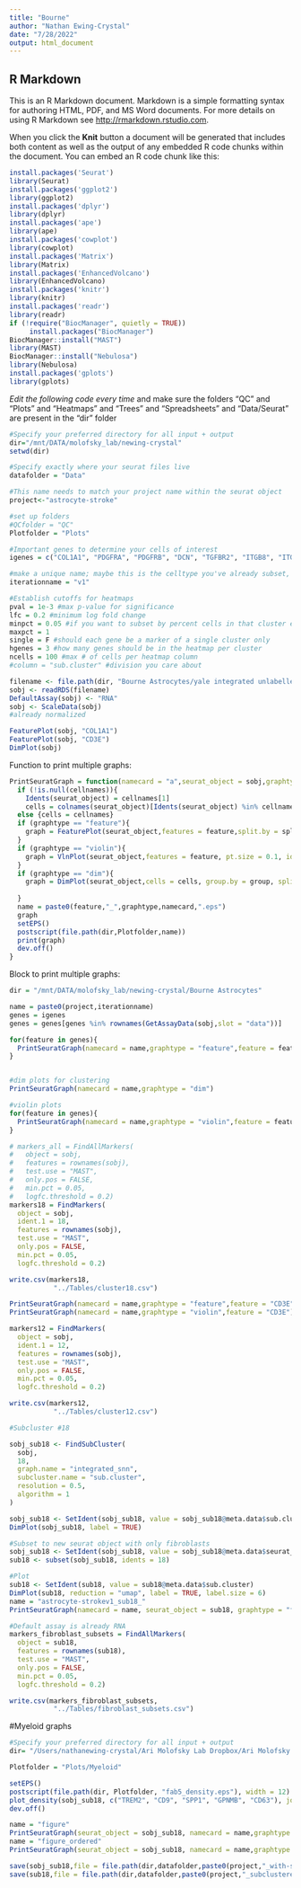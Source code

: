 ```yaml
---
title: "Bourne"
author: "Nathan Ewing-Crystal"
date: "7/28/2022"
output: html_document
---
```


## R Markdown

This is an R Markdown document. Markdown is a simple formatting syntax for authoring HTML, PDF, and MS Word documents. For more details on using R Markdown see <http://rmarkdown.rstudio.com>.

When you click the **Knit** button a document will be generated that includes both content as well as the output of any embedded R code chunks within the document. You can embed an R code chunk like this:

```r
install.packages('Seurat')
library(Seurat)
install.packages('ggplot2')
library(ggplot2)
install.packages('dplyr')
library(dplyr)
install.packages('ape')
library(ape)
install.packages('cowplot')
library(cowplot)
install.packages('Matrix')
library(Matrix)
install.packages('EnhancedVolcano')
library(EnhancedVolcano)
install.packages('knitr')
library(knitr)
install.packages('readr')
library(readr)
if (!require("BiocManager", quietly = TRUE))
     install.packages("BiocManager")
BiocManager::install("MAST")
library(MAST)
BiocManager::install("Nebulosa")
library(Nebulosa)
install.packages('gplots')
library(gplots)
```

*Edit the following code every time* 
and make sure the folders "QC" and "Plots" and "Heatmaps" and "Trees" and "Spreadsheets" and "Data/Seurat" are present in the "dir" folder
```r
#Specify your preferred directory for all input + output
dir="/mnt/DATA/molofsky_lab/newing-crystal"
setwd(dir)

#Specify exactly where your seurat files live
datafolder = "Data"

#This name needs to match your project name within the seurat object
project<-"astrocyte-stroke" 

#set up folders
#QCfolder = "QC"
Plotfolder = "Plots"

#Important genes to determine your cells of interest
igenes = c("COL1A1", "PDGFRA", "PDGFRB", "DCN", "TGFBR2", "ITGB8", "ITGB1", "ITGAV", "OLIG2", "GFAP", "PTPRC", "ITGAM", "DES")

#make a unique name; maybe this is the celltype you've already subset, or the age you're looking at, etc.
iterationname = "v1"

#Establish cutoffs for heatmaps
pval = 1e-3 #max p-value for significance
lfc = 0.2 #minimum log fold change
minpct = 0.05 #if you want to subset by percent cells in that cluster expressing the gene
maxpct = 1
single = F #should each gene be a marker of a single cluster only
hgenes = 3 #how many genes should be in the heatmap per cluster
ncells = 100 #max # of cells per heatmap column
#column = "sub.cluster" #division you care about

```

```r
filename <- file.path(dir, "Bourne Astrocytes/yale integrated unlabelled.rds")
sobj <- readRDS(filename)
DefaultAssay(sobj) <- "RNA"
sobj <- ScaleData(sobj)
#already normalized
```


```r
FeaturePlot(sobj, "COL1A1")
FeaturePlot(sobj, "CD3E")
DimPlot(sobj)
```

Function to print multiple graphs: 
```r
PrintSeuratGraph = function(namecard = "a",seurat_object = sobj,graphtype = "feature",feature = NULL,group = NULL,split=NULL,cellnames=NULL,order=NULL){
  if (!is.null(cellnames)){
    Idents(seurat_object) = cellnames[1]
    cells = colnames(seurat_object)[Idents(seurat_object) %in% cellnames[2:length(cellnames)]]} 
  else {cells = cellnames}
  if (graphtype == "feature"){
    graph = FeaturePlot(seurat_object,features = feature,split.by = split, cells = cells,cols = c("lightyellow","darkred"),order=order)
  }
  if (graphtype == "violin"){
    graph = VlnPlot(seurat_object,features = feature, pt.size = 0.1, idents = cellnames[2:length(cellnames)],group.by = group, split.by = split)
  }
  if (graphtype == "dim"){
    graph = DimPlot(seurat_object,cells = cells, group.by = group, split.by = split)
    
  }
  name = paste0(feature,"_",graphtype,namecard,".eps")
  graph
  setEPS()
  postscript(file.path(dir,Plotfolder,name))
  print(graph)
  dev.off()
}
```

Block to print multiple graphs: 
```r
dir = "/mnt/DATA/molofsky_lab/newing-crystal/Bourne Astrocytes"

name = paste0(project,iterationname)
genes = igenes
genes = genes[genes %in% rownames(GetAssayData(sobj,slot = "data"))]

for(feature in genes){
  PrintSeuratGraph(namecard = name,graphtype = "feature",feature = feature)
}


#dim plots for clustering
PrintSeuratGraph(namecard = name,graphtype = "dim")

#violin plots
for(feature in genes){
  PrintSeuratGraph(namecard = name,graphtype = "violin",feature = feature,group = "seurat_clusters")
}
```


```r
# markers_all = FindAllMarkers(
#   object = sobj,
#   features = rownames(sobj),
#   test.use = "MAST", 
#   only.pos = FALSE, 
#   min.pct = 0.05, 
#   logfc.threshold = 0.2)
markers18 = FindMarkers(
  object = sobj,
  ident.1 = 18,
  features = rownames(sobj),
  test.use = "MAST",
  only.pos = FALSE,
  min.pct = 0.05,
  logfc.threshold = 0.2)

write.csv(markers18, 
           "../Tables/cluster18.csv")

PrintSeuratGraph(namecard = name,graphtype = "feature",feature = "CD3E")
PrintSeuratGraph(namecard = name,graphtype = "violin",feature = "CD3E")

markers12 = FindMarkers(
  object = sobj,
  ident.1 = 12,
  features = rownames(sobj),
  test.use = "MAST",
  only.pos = FALSE,
  min.pct = 0.05,
  logfc.threshold = 0.2)

write.csv(markers12, 
           "../Tables/cluster12.csv")
```

```r
#Subcluster #18

sobj_sub18 <- FindSubCluster(
  sobj,
  18,
  graph.name = "integrated_snn",
  subcluster.name = "sub.cluster",
  resolution = 0.5,
  algorithm = 1
)

sobj_sub18 <- SetIdent(sobj_sub18, value = sobj_sub18@meta.data$sub.cluster)
DimPlot(sobj_sub18, label = TRUE)

#Subset to new seurat object with only fibroblasts
sobj_sub18 <- SetIdent(sobj_sub18, value = sobj_sub18@meta.data$seurat_clusters)
sub18 <- subset(sobj_sub18, idents = 18)

#Plot
sub18 <- SetIdent(sub18, value = sub18@meta.data$sub.cluster)
DimPlot(sub18, reduction = "umap", label = TRUE, label.size = 6)
name = "astrocyte-strokev1_sub18_"
PrintSeuratGraph(namecard = name, seurat_object = sub18, graphtype = "feature", feature = "COL1A1")
```

```r
#Default assay is already RNA
markers_fibroblast_subsets = FindAllMarkers(
  object = sub18,
  features = rownames(sub18),
  test.use = "MAST",
  only.pos = FALSE,
  min.pct = 0.05,
  logfc.threshold = 0.2)

write.csv(markers_fibroblast_subsets, 
           "../Tables/fibroblast_subsets.csv")

```

#Myeloid graphs
```r
#Specify your preferred directory for all input + output
dir= "/Users/nathanewing-crystal/Ari Molofsky Lab Dropbox/Ari Molofsky Lab Team Folder/Nathan Ewing-Crystal/RNASeq/Bourne Astrocytes/"

Plotfolder = "Plots/Myeloid"

setEPS()
postscript(file.path(dir, Plotfolder, "fab5_density.eps"), width = 12)
plot_density(sobj_sub18, c("TREM2", "CD9", "SPP1", "GPNMB", "CD63"), joint=T)
dev.off()

name = "figure"
PrintSeuratGraph(seurat_object = sobj_sub18, namecard = name,graphtype = "feature",feature = "TGFB1")
name = "figure_ordered"
PrintSeuratGraph(seurat_object = sobj_sub18, namecard = name,graphtype = "feature",feature = "TGFB1", order=T)
```

```r
save(sobj_sub18,file = file.path(dir,datafolder,paste0(project,"_with-subclustered-fib_",iterationname,".RData")))
save(sub18,file = file.path(dir,datafolder,paste0(project,"_subclustered-fib-only_",iterationname,".RData")))
```